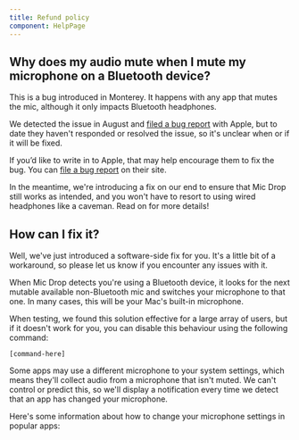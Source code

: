 ```yaml
---
title: Refund policy
component: HelpPage
---
```




<Panel>

## Why does my audio mute when I mute my microphone on a Bluetooth device?

This is a bug introduced in Monterey. It happens with any app that mutes the mic, although it only impacts Bluetooth headphones.

We detected the issue in August and [filed a bug report](https://twitter.com/octopusthink/status/1431689504126078977) with Apple, but to date they haven't responded or resolved the issue, so it's unclear when or if it will be fixed. 

If you’d like to write in to Apple, that may help encourage them to fix the bug. You can [file a bug report](https://www.apple.com/feedback/macos.html) on their site.

In the meantime, we're introducing a fix on our end to ensure that Mic Drop still works as intended, and you won't have to resort to using wired headphones like a caveman. Read on for more details!


## How can I fix it?

Well, we've just introduced a software-side fix for you. It's a little bit of a workaround, so please let us know if you encounter any issues with it.

When Mic Drop detects you're using a Bluetooth device, it looks for the next mutable available non-Bluetooth mic and switches your microphone to that one. In many cases, this will be your Mac's built-in microphone.

When testing, we found this solution effective for a large array of users, but if it doesn't work for you, you can disable this behaviour using the following command:

`[command-here]`

Some apps may use a different microphone to your system settings, which means they'll collect audio from a microphone that isn't muted. We can't control or predict this, so we'll display a notification every time we detect that an app has changed your microphone.

Here's some information about how to change your microphone settings in popular apps:

</Panel>
